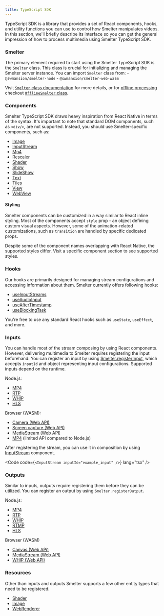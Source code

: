 ```yaml
---
title: TypeScript SDK
---
```


TypeScript SDK is a library that provides a set of React components, hooks, and utility functions you can use to control how Smelter manipulates videos. In this section, we'll briefly describe its interface so you can get the general impression of how to process multimedia using Smelter TypeScript SDK.

### Smelter
The primary element required to start using the Smelter TypeScript SDK is the `Smelter` class. This class is crucial for initializing and managing the Smelter server instance. You can import `Smelter` class from:
    - `@swmansion/smelter-node`
    - `@swmansion/smelter-web-wasm`

Visit [`Smelter` class documentation](/ts-sdk/smelter) for more details, or for [offline processing](/fundamentals/glossary#offline-processing) checkout [`OfflineSmelter` class](/ts-sdk/smelter-offline).

### Components
Smelter TypeScript SDK draws heavy inspiration from React Native in terms of the syntax. It's important to note that standard DOM components, such as `<div/>`, are not supported. Instead, you should use Smelter-specific components, such as:
- [Image](/ts-sdk/components/image)
- [InputStream](/ts-sdk/components/inputstream)
- [Mp4](/ts-sdk/components/mp4)
- [Rescaler](/ts-sdk/components/rescaler)
- [Shader](/ts-sdk/components/shader)
- [Show](/ts-sdk/components/show)
- [SlideShow](/ts-sdk/components/slideshow)
- [Text](/ts-sdk/components/text)
- [Tiles](/ts-sdk/components/tiles)
- [View](/ts-sdk/components/view)
- [WebView](/ts-sdk/components/webview)

#### Styling
Smelter components can be customized in a way similar to React inline styling. Most of the components accept `style` prop - an object defining custom visual aspects. However, some of the animation-related customizations, such as `transition` are handled by specific dedicated props.

<Aside type="caution">Despite some of the component names overlapping with React Native, the supported styles differ. Visit a specific component section to see supported styles.</Aside>

### Hooks
Our hooks are primarily designed for managing stream configurations and accessing information about them. Smelter currently offers following hooks:
- [useInputStreams](/ts-sdk/hooks/use-input-streams)
- [useAudioInput](/ts-sdk/hooks/use-audio-input)
- [useAfterTimestamp](/ts-sdk/hooks/use-after-timestamp)
- [useBlockingTask](/ts-sdk/hooks/use-blocking-task)

You're free to use any standard React hooks such as `useState`, `useEffect`, and more.

### Inputs
You can handle most of the stream composing by using React components. However, delivering multimedia to Smelter requires registering the input beforehand. You can register an input by using [Smelter.registerInput](/ts-sdk/smelter#registerinput), which accepts `inputId` and object representing input configurations. Supported inputs depend on the runtime.

Node.js:
- [MP4](/ts-sdk/inputs/mp4)
- [RTP](/ts-sdk/inputs/rtp)
- [WHIP](/ts-sdk/inputs/whip)
- [HLS](/ts-sdk/inputs/hls)

Browser (WASM):
- [Camera (Web API)](/ts-sdk/inputs/wasm-camera)
- [Screen capture (Web API)](/ts-sdk/inputs/wasm-screen)
- [MediaStream (Web API)](/ts-sdk/inputs/wasm-stream)
- [MP4](/ts-sdk/inputs/mp4) (limited API compared to Node.js)

After registering the stream, you can use it in composition by using [InputStream](/ts-sdk/components/inputstream) component.

<Code code={`<InputStream inputId="example_input" />`} lang="tsx" />

### Outputs
Similar to inputs, outputs require registering them before they can be utilized. You can register an output by using `Smelter.registerOutput`.

Node.js:
- [MP4](/ts-sdk/outputs/mp4)
- [RTP](/ts-sdk/outputs/rtp)
- [WHIP](/ts-sdk/outputs/whip)
- [RTMP](/ts-sdk/outputs/rtmp)
- [HLS](/ts-sdk/outputs/hls)

Browser (WASM)
- [Canvas (Web APi)](/ts-sdk/outputs/wasm-canvas)
- [MediaStream (Web API)](/ts-sdk/outputs/wasm-stream)
- [WHIP (Web API)](/ts-sdk/outputs/wasm-whip)

### Resources
Other than inputs and outputs Smelter supports a few other entity types that need to be registered.
- [Shader](/ts-sdk/resources/shader)
- [Image](/ts-sdk/resources/image)
- [WebRenderer](/ts-sdk/resources/web-renderer)
